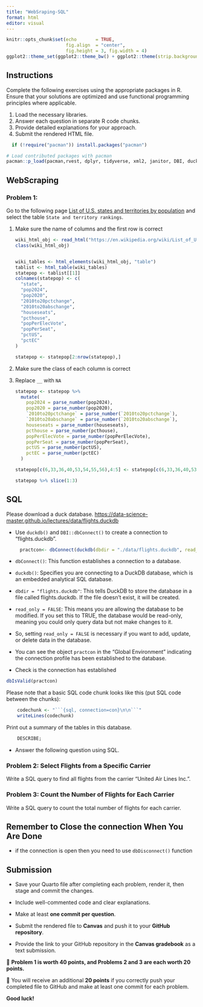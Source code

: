 ```yaml
---
title: "WebSraping-SQL"
format: html
editor: visual
---
```


```r
knitr::opts_chunk$set(echo       = TRUE, 
                      fig.align  = "center",
                      fig.height = 3, fig.width = 4)
ggplot2::theme_set(ggplot2::theme_bw() + ggplot2::theme(strip.background = ggplot2::element_rect(fill = "white")))
```

## Instructions

Complete the following exercises using the appropriate packages in R. Ensure that your solutions are optimized and use functional programming principles where applicable.

1.  Load the necessary libraries.
2.  Answer each question in separate R code chunks.
3.  Provide detailed explanations for your approach.
4.  Submit the rendered HTML file.

```r
  if (!require("pacman")) install.packages("pacman")

# Load contributed packages with pacman
pacman::p_load(pacman,rvest, dplyr, tidyverse, xml2, janitor, DBI, duckdb, nycflights13)
```

## WebScraping

### Problem 1:

Go to the following page [List of U.S. states and territories by population](https://en.wikipedia.org/wiki/List_of_U.S._states_and_territories_by_population) and select the table `State and territory rankings`.

1.  Make sure the name of columns and the first row is correct

    ```r
    wiki_html_obj <- read_html("https://en.wikipedia.org/wiki/List_of_U.S._states_and_territories_by_population")
    class(wiki_html_obj)


    wiki_tables <- html_elements(wiki_html_obj, "table")
    tablist <- html_table(wiki_tables)
    statepop <- tablist[[1]]
    colnames(statepop) <- c(
      "state",
      "pop2024",
      "pop2020",
      "2010to20pctchange",
      "2010to20abschange",
      "houseseats",
      "pcthouse",
      "popPerElecVote",
      "popPerSeat",
      "pctUS",
      "pctEC"
    )

    statepop <- statepop[2:nrow(statepop),]
    ```

2.  Make sure the class of each column is correct

3.  Replace `__` with `NA`

    ```r
    statepop <- statepop %>% 
      mutate(
        pop2024 = parse_number(pop2024),
        pop2020 = parse_number(pop2020),
        `2010to20pctchange` = parse_number(`2010to20pctchange`),
        `2010to20abschange` = parse_number(`2010to20abschange`),
        houseseats = parse_number(houseseats),
        pcthouse = parse_number(pcthouse),
        popPerElecVote = parse_number(popPerElecVote),
        popPerSeat = parse_number(popPerSeat),
        pctUS = parse_number(pctUS),
        pctEC = parse_number(pctEC)
      )

    statepop[c(6,33,36,40,53,54,55,56),4:5] <- statepop[c(6,33,36,40,53,54,55,56),4:5]*-1

    statepop %>% slice(1:3)
    ```

## SQL

Please download a duck database. <https://data-science-master.github.io/lectures/data/flights.duckdb>

-   Use `duckdb()` and `DBI::dbConnect()` to create a connection to "flights.duckdb".

```r
     practcon<- dbConnect(duckdb(dbdir = "./data/flights.duckdb", read_only = FALSE))

```

-   `dbConnect()`: This function establishes a connection to a database.

-   `duckdb()`: Specifies you are connecting to a DuckDB database, which is an embedded analytical SQL database.

-   `dbdir = "flights.duckdb"`: This tells DuckDB to store the database in a file called flights.duckdb. If the file doesn't exist, it will be created.

-   `read_only = FALSE`: This means you are allowing the database to be modified. If you set this to TRUE, the database would be read-only, meaning you could only query data but not make changes to it.

-   So, setting `read_only = FALSE` is necessary if you want to add, update, or delete data in the database.

-   You can see the object `practcon` in the "Global Environment" indicating the connection profile has been established to the database.

-   Check is the connection has established

```r
dbIsValid(practcon)
```

Please note that a basic SQL code chunk looks like this (put SQL code between the chunks):

```r
    codechunk <- "```{sql, connection=con}\n\n```"
    writeLines(codechunk)
```

Print out a summary of the tables in this database.

```sql
    DESCRIBE;
```

-   Answer the following question using SQL.

### Problem 2: Select Flights from a Specific Carrier

Write a SQL query to find all flights from the carrier "United Air Lines Inc.".

### Problem 3: Count the Number of Flights for Each Carrier

Write a SQL query to count the total number of flights for each carrier.

## Remember to Close the connection When You Are Done

-   if the connection is open then you need to use `dbDisconnect()` function

## Submission

-   Save your Quarto file after completing each problem, render it, then stage and commit the changes.\

-   Include well-commented code and clear explanations.\

-   Make at least **one commit per question**.\

-   Submit the rendered file to **Canvas** and push it to your **GitHub repository**.\

-   Provide the link to your GitHub repository in the **Canvas gradebook** as a text submission.\

🔹 **Problem 1 is worth 40 points, and Problems 2 and 3 are each worth 20 points.**\

🔹 You will receive an additional **20 points** if you correctly push your completed file to GitHub and make at least one commit for each problem.\

**Good luck!**
